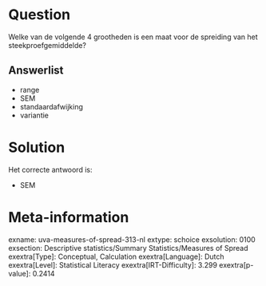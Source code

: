 Question
========

Welke van de volgende 4 grootheden is een maat voor de spreiding van het
steekproefgemiddelde?


Answerlist
----------

* range
* SEM
* standaardafwijking
* variantie

Solution
========

Het correcte antwoord is: 

* SEM

Meta-information
================
exname: uva-measures-of-spread-313-nl
extype: schoice
exsolution: 0100
exsection: Descriptive statistics/Summary Statistics/Measures of Spread
exextra[Type]: Conceptual, Calculation
exextra[Language]: Dutch
exextra[Level]: Statistical Literacy
exextra[IRT-Difficulty]: 3.299
exextra[p-value]: 0.2414
